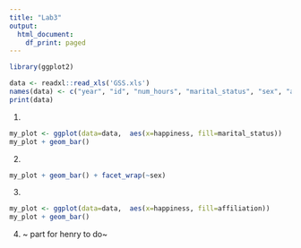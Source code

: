 ```yaml
---
title: "Lab3"
output:
  html_document:
    df_print: paged
---
```

```r
library(ggplot2)
```


```r
data <- readxl::read_xls('GSS.xls')
names(data) <- c("year", "id", "num_hours", "marital_status", "sex", "affiliation", "happiness", "ballot")
print(data)
```

1.
```r
my_plot <- ggplot(data=data,  aes(x=happiness, fill=marital_status))
my_plot + geom_bar()
```
2.
```r
my_plot + geom_bar() + facet_wrap(~sex)
```

3.
```r
my_plot <- ggplot(data=data,  aes(x=happiness, fill=affiliation))
my_plot + geom_bar() 
```

4.
~ part for henry to do~
